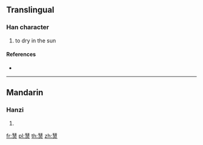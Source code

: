 {{character info/new}}
==Translingual==

===Han character===
{{Han char|rn=86|rad=火|as=11|sn=15|four=|canj=QJSMF|ids=⿱彗火}}

# to dry in the sun

====References====
* {{Han ref|kx=0681.010|dkj=19353|dj=1092.180|hdz=32227.060|uh=71AD|ud=29101}}

----

==Mandarin==

===Hanzi===
{{cmn-hanzi|pin=[[dǎn]] ([[dan3]]), [[wèi]] ([[wei4]])|wg=tan<sup>3</sup>, wei<sup>4</sup>}}

# {{defn|lang=cmn|sort=火11}}

[[fr:熭]]
[[pl:熭]]
[[th:熭]]
[[zh:熭]]